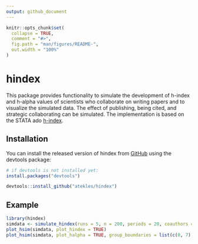 ```yaml
---
output: github_document
---
```


<!-- README.md is generated from README.Rmd. Please edit that file -->

```r
knitr::opts_chunk$set(
  collapse = TRUE,
  comment = "#>",
  fig.path = "man/figures/README-",
  out.width = "100%"
)
```
# hindex

<!-- badges: start -->
<!-- badges: end -->

This package provides functionality to simulate the development of h-index and h-alpha values of scientists who collaborate on writing papers and to visualize the simulated data. The effect of publishing, being cited, and strategic collaborating can be simulated. The implementation is based on the STATA ado [h-index](https://github.com/chrgan/h_index).

## Installation

You can install the released version of hindex from [GitHub](https://github.com) using the devtools package:

``` r
# if devtools is not installed yet:
install.packages("devtools")

devtools::install_github("atekles/hindex")
```

## Example

```r
library(hindex)
simdata <- simulate_hindex(runs = 5, n = 200, periods = 20, coauthors = 3, distr_initial_papers = 'poisson', dpapers_pois_lambda = 10, distr_citations = 'poisson', dcitations_mean = 5, dcitations_peak = 3, alpha_share = .33)
plot_hsim(simdata, plot_hindex = TRUE)
plot_hsim(simdata, plot_halpha = TRUE, group_boundaries = list(c(0, 7), c(7.1, Inf)), plot_group_diffs = TRUE)
```
